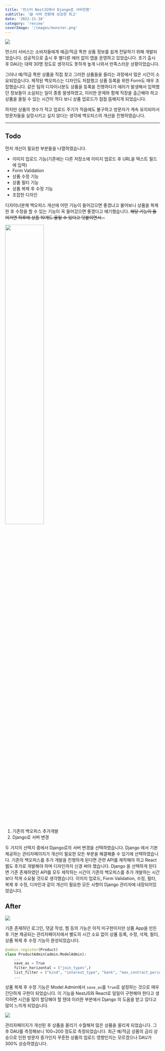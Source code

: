 ```yaml
---
title: '먼스터 NestJS에서 Django로 서버전환'
subtitle: '😆 서버 전환에 성공한 회고'
date: '2022-11-18'
category: 'review'
coverImage: '/images/monster.png'
---
```


![](https://velog.velcdn.com/images/hojin9622/post/a2abd994-7b35-48d9-a054-ae8a19c5624f/image.png)

먼스터 서비스는 소비자들에게 예금/적금 특판 상품 정보를 쉽게 전달하기 위해 개발되었습니다.
성공적으로 출시 후 별다른 에러 없이 앱을 운영하고 있었습니다. 초기 출시 후 DAU는 대략 30명 정도로 생각지도 못하게 높게 나와서 만족스러운 상황이었습니다.

그러나 예/적금 특판 상품을 직접 찾고 그러한 상품들을 올리는 과정에서 많은 시간이 소요되었습니다. 제작된 백오피스는 디자인도 처참했고 상품 등록을 위한 Form도 매우 조잡했습니다.
같은 팀의 디자이너분도 상품을 등록을 진행하다가 에러가 발생해서 입력했던 정보들이 소실되는 일이 종종 발생하였고, 이러한 문제와 함께 직장을 출근해야 하고 상품을 올릴 수 있는 시간이 적다 보니 상품 업로드가 점점 뜸해지게 되었습니다.

하지만 상품의 갯수가 적고 업로드 주기가 적음에도 불구하고 방문자가 계속 유지되어서 방문자들을 실망시키고 싶지 않다는 생각에 백오피스의 개선을 진행하였습니다.

---

## Todo

먼저 개선이 필요한 부분들을 나열하였습니다.

- 이미지 업로드 기능(기존에는 다른 저장소에 이미지 업로드 후 URL을 텍스트 필드에 입력)
- Form Validation
- 상품 수정 기능
- 상품 필터 기능
- 상품 복제 후 수정 기능
- 조잡한 디자인

디자이너분께 백오피스 개선에 어떤 기능이 들어갔으면 좋겠냐고 물어보니 상품을 복제한 후 수정을 할 수 있는 기능이 꼭 들어갔으면 좋겠다고 얘기했습니다.
~~해당 기능이 들어가면 하루에 상품 10개도 올릴 수 있다고 덧붙이면서...~~

<p>
  <img
    src="https://velog.velcdn.com/images/hojin9622/post/ff159e00-056d-4ef2-a1ce-615384625e00/image.png"
    width="50%"
  />
</p>

1. 기존의 백오피스 추가개발
2. Django로 서버 변경

두 가지의 선택지 중에서 Django로의 서버 변경을 선택하였습니다.
Django 에서 기본 제공하는 관리자페이지가 개선이 필요한 모든 부분을 해결해줄 수 있기에 선택하였습니다.
기존의 백오피스를 추가 개발을 진행하게 된다면 관련 API를 제작해야 하고 React 웹도 추가로 개발해야 하며 디자인까지 신경 써야 했습니다.
Django 을 선택하게 된다면 기존 존재하였던 API를 모두 제작하는 시간이 기존의 백오피스를 추가 개발하는 시간보다 적게 소요될 것으로 생각했습니다.
이미지 업로드, Form Validation, 수정, 필터, 복제 후 수정, 디자인과 같이 개선이 필요한 모든 사항이 Django 관리자에 내장되어있었습니다.

## After

![](https://velog.velcdn.com/images/hojin9622/post/f05fcfaf-f8f2-437d-9513-27a6644c82c7/image.png)

기존 존재하던 로그인, 댓글 작성, 찜 등의 기능은 아직 미구현이지만 상품 App을 만든 후 기본 제공되는 관리자페이지에서 별도의 시간 소요 없이 상품 등록, 수정, 삭제, 필터, 상품 복제 후 수정 기능이 완성되었습니다.

```python
@admin.register(Product)
class ProductAdmin(admin.ModelAdmin):
	...
    save_as = True
    filter_horizontal = ("join_types",)
    list_filter = ("kind", "interest_type", "bank", "max_contract_period")
    ...
```

상품 복제 후 수정 기능은 Model Admin에서 `save_as`를 `True`로 설정하는 것으로 매우 간단하게 구현이 되었습니다. 이 기능을 NestJS와 React로 일일이 구현해야 한다고 생각하면 시간을 많이 할당해야 할 텐데 이러한 부분에서 Django 의 도움을 받고 있다고 많이 느끼게 되었습니다.

![](https://velog.velcdn.com/images/hojin9622/post/48bc3c5e-9b22-49d1-a755-f0679e7e8bf2/image.png)

관리자페이지가 개선된 후 상품을 올리기 수월해져 많은 상품을 올리게 되었습니다. 그 후 DAU를 측정해보니 100~200 정도로 측정되었습니다.
최근 예/적금 상품의 금리 상승으로 인한 방문자 증가인지 꾸준한 상품의 업로드 영향인지는 모르겠으나 DAU가 300% 상승하였습니다.
